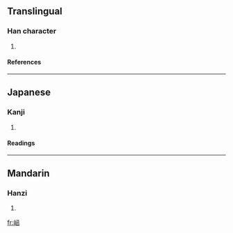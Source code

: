 ==Translingual==
===Han character===
{{Han char|rn=46|rad=山|as=08|sn=11|four=|canj=山山弓水 (UUNE)}}
# {{defn|Han|sort=山08}}
====References====
{{Han ref|kx=0314.300|dkj=08201|dj=0615.160|hdz=10784.100|uh=5D21|ud=23841}}
----
==Japanese==
===Kanji===
{{ja-kanji|grade=|rs=山08}}
# {{defn|Japanese}} 
====Readings====
{{ja-readings|on=[[かん]] (kan), [[げん]] (gen)|kun=}}
----
==Mandarin==
===Hanzi===
{{cmn-hanzi|pin=[[cuì]] (cui4), [[hán]] (han2)|wg=ts'ui<sup>4</sup>, han<sup>2</sup>}}
# {{defn|Mandarin}}

[[fr:崡]]